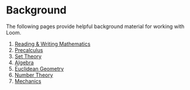 # Background
The following pages provide helpful background material for working with Loom.

1. [Reading & Writing Mathematics](/exposition)
2. [Precalculus](/precalculus)
3. [Set Theory](/set-theory)
4. [Algebra](/algebra)
5. [Euclidean Geometry](/elementary-geometry)
6. [Number Theory](/elementary-number-theory)
7. [Mechanics](/mechanics)